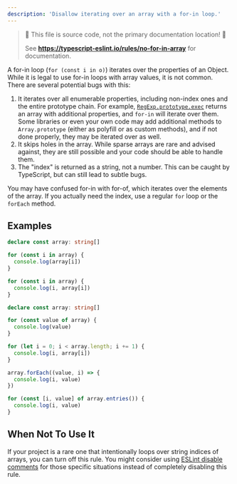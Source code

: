 ```yaml
---
description: 'Disallow iterating over an array with a for-in loop.'
---
```



> 🛑 This file is source code, not the primary documentation location! 🛑
>
> See **https://typescript-eslint.io/rules/no-for-in-array** for documentation.

A for-in loop (`for (const i in o)`) iterates over the properties of an Object.
While it is legal to use for-in loops with array values, it is not common. There are several potential bugs with this:

1. It iterates over all enumerable properties, including non-index ones and the entire prototype chain. For example, [`RegExp.prototype.exec`](https://developer.mozilla.org/en-US/docs/Web/JavaScript/Reference/Global_Objects/RegExp/exec) returns an array with additional properties, and `for-in` will iterate over them. Some libraries or even your own code may add additional methods to `Array.prototype` (either as polyfill or as custom methods), and if not done properly, they may be iterated over as well.
2. It skips holes in the array. While sparse arrays are rare and advised against, they are still possible and your code should be able to handle them.
3. The "index" is returned as a string, not a number. This can be caught by TypeScript, but can still lead to subtle bugs.

You may have confused for-in with for-of, which iterates over the elements of the array. If you actually need the index, use a regular `for` loop or the `forEach` method.

## Examples

<Tabs>
<TabItem value="❌ Incorrect">

```ts
declare const array: string[]

for (const i in array) {
  console.log(array[i])
}

for (const i in array) {
  console.log(i, array[i])
}
```

</TabItem>
<TabItem value="✅ Correct">

```ts
declare const array: string[]

for (const value of array) {
  console.log(value)
}

for (let i = 0; i < array.length; i += 1) {
  console.log(i, array[i])
}

array.forEach((value, i) => {
  console.log(i, value)
})

for (const [i, value] of array.entries()) {
  console.log(i, value)
}
```

</TabItem>
</Tabs>

## When Not To Use It

If your project is a rare one that intentionally loops over string indices of arrays, you can turn off this rule.
You might consider using [ESLint disable comments](https://eslint.org/docs/latest/use/configure/rules#using-configuration-comments-1) for those specific situations instead of completely disabling this rule.
